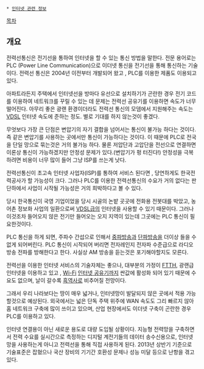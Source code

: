  * [[인터넷 관련 정보]]
[[목차]]
== 개요 ==
전력선통신은 전기선을 통하여 인터넷을 할 수 있는 통신 방법을 말한다. 전문 용어로는 PLC (Power Line Communication)으로 이더넷 통신을 전기선을 통해 통신하는 기술이다. 전력선 통신은 2004년 이전부터 개발되어 왔고 , PLC를 이용한 제품도 이용되고 있다.

아파트라든지 주택에서 인터넷선을 방마다 유선으로 설치하기가 곤란한 경우 전기 코드를 이용하여 네트워크를 꾸릴 수 있는 데 문제는 전력선 공유기를 이용하면 속도가 너무 떨어진다. 아무리 좋은 광랜 환경이더라도 전력선 통신의 모뎀에서 지원해주는 속도는 [[VDSL]] 인터넷 속도에 준하는 정도. 별로 기대를 하지 않는것이 좋겠다.

무엇보다 가장 큰 단점은 변압기의 자기 결합을 넘어서는 통신이 불가능 하다는 것이다. 즉 같은 변압기를 사용하는 곳에서만 통신이 가능하다는 것이다. 이 때문에 PLC로 전국을 단일 망으로 묶는것은 거의 불가능 하다. 물론 저압단과 고압단을 전선으로 연결하면 이론상 통신이 가능하겠지만 안정성 문제가 있다.(변압기가 펑 터진다!) 안정성을 극복하려면 비용이 너무 많이 들어 그냥 ISP를 쓰는게 낫다.

전력선통신이 초고속 인터넷 사업자(ISP)를 통하여 서비스 된다면 , 당연하게도 한국전력공사가 할 가능성이 크다. 그러나 PLC를 이용한 전력선통신의 수요가 거의 없다는 판단하에서 사업이 시작될 가능성은 거의 희박하다고 볼 수 있다.

당시 한국통신이 국영 기업이었을 당시 시골의 논밭 곳곳에 전화용 전봇대를 박았고, 농어촌 정보화 사업의 일환으로써 [[VDSL]]급의 인터넷을 사용할 수 있기 때문이다. 그러나 이것조차 들어오지 않은 전기만 들어오는 오지 지역이 있는데 그곳에는 PLC 통신이 필요한것이다.

PLC 통신을 하게 되면, 주파수 간섭으로 인해서 [[중파방송]]과 [[단파방송]]을 더이상 들을 수 없게 되어버린다. PLC 통신이 시작되어 버리면 전자레인지 전자파 수준급으로 라디오 방송 전파를 방해한다고 한다. 사실상 AM 방송을 듣는것은 포기해야할지도 모른다.

전력선을 이용한 인터넷 서비스의 기술자체는 좋으나, 대부분의 가정이 [[FTTH]], 광랜급 인터넷을 이용하고 있고 , [[Wi-Fi]] [[인터넷 공유기]]까지 싼값에 활성화 되어 있기 때문에 수요도 없으며, 날이 갈수록 [[흑역사]]로 비추어질 전망이다.

그래서 우리 나라보다는 땅이 매우 넓거나, 인터넷망이 발달되지 않은 곳에서 적용 가능할것으로 예상된다. 외국에서는 넓은 단독 주택 위주에 WAN 속도도 그리 빠르지 않아 홈 네트워크 구축에 많이 쓰이고 있으며, 산업 현장에서도 이더넷 구축이 곤란한 경우 PLC를 이용하고 있다.

인터넷 연결용이 아닌 새로운 용도로 대량 도입될 상황이다. 지능형 전력망을 구축하면서 전력 수요를 실시간으로 측정하는 디지털 계전기들의 데이터 송수신용으로, 인터넷 망을 사용하는게 아니고 전력선을 통해 직접 사용하게 된다. 2013년 상반기 기준으로 기술표준은 잡혔으나 국산 장비의 기기간 호환성 문제나 성능 미달 등으로 난항을 겪고 있다.
